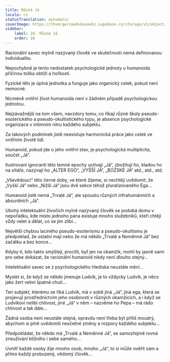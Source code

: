 ```yaml
---
title: Různá Já
locale: cs
statusTranslation: automatic
coverImage: https://lhvmrqwrcowdvduuaukz.supabase.co/storage/v1/object/public/strapi-uploads/small_cover-tratado-de-psicologia-revolucionaria.webp-5e15e1cec4e0ebebcde5d7fc7565d8fd.webp
sidebar:
    label: 10. Různá Já
    order: 10
---
```

Racionální savec mylně nazývaný člověk ve skutečnosti nemá definovanou individualitu.

Nepochybně je tento nedostatek psychologické jednoty u humanoida příčinou tolika obtíží a hořkostí.

Fyzické tělo je úplná jednotka a funguje jako organický celek, pokud není nemocné.

Nicméně vnitřní život humanoida není v žádném případě psychologickou jednotou.

Nejzávažnější na tom všem, navzdory tomu, co říkají různé školy pseudo-esoterického a pseudo-okultistického typu, je absence psychologické organizace v intimním nitru každého subjektu.

Za takových podmínek jistě neexistuje harmonická práce jako celek ve vnitřním životě lidí.

Humanoid, pokud jde o jeho vnitřní stav, je psychologická multiplicita, součet „Já“.

Ilustrovaní ignoranti této temné epochy uctívají „Já“, zbožňují ho, kladou ho na oltáře, nazývají ho „ALTER EGO“, „VYŠŠÍ JÁ“, „BOŽSKÉ JÁ“ atd., atd., atd.

„Vševědoucí“ této černé doby, ve které žijeme, si nechtějí uvědomit, že „Vyšší Já“ nebo „Nižší Já“ jsou dvě sekce téhož pluralizovaného Ega...

Humanoid jistě nemá „Trvalé Já“, ale spoustu různých infrahumánních a absurdních „Já“.

Ubohý intelektuální živočich mylně nazývaný člověk se podobá domu v nepořádku, kde místo jednoho pána existuje mnoho služebníků, kteří chtějí vždy velet a dělat, co se jim zlíbí...

Největší chybou laciného pseudo-esoterismu a pseudo-okultismu je předpoklad, že ostatní mají nebo že má někdo „Trvalé a Neměnné Já“ bez začátku a bez konce...

Kdyby ti, kdo takto smýšlejí, procitli, byť jen na okamžik, mohli by jasně sami pro sebe dokázat, že racionální humanoid nikdy není dlouho stejný...

Intelektuální savec se z psychologického hlediska neustále mění...

Myslet si, že když se někdo jmenuje Ludvík, je to vždycky Ludvík, je něco jako žert velmi špatné chuti...

Ten subjekt, kterému se říká Ludvík, má v sobě jiná „Já“, jiná ega, která se projevují prostřednictvím jeho osobnosti v různých okamžicích, a i když se Ludvíkovi nelíbí chtivost, jiné „Já“ v něm – nazvěme ho Pepa – má rádo chtivost a tak dále...

Žádná osoba není neustále stejná, opravdu není třeba být příliš moudrý, abychom si plně uvědomili nesčetné změny a rozpory každého subjektu...

Předpokládat, že někdo má „Trvalé a Neměnné Já“, se samozřejmě rovná zneužívání bližního i sebe samého...

Uvnitř každé osoby žije mnoho osob, mnoho „Já“, to si může ověřit sám a přímo každý probuzený, vědomý člověk...

